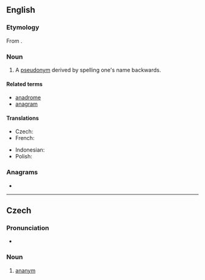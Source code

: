 ==English==
{{wikipedia}}

===Etymology===
From {{af|en|ana-|-nym|t1=backward|t2=name}}.

===Noun===
{{en-noun}}

# A [[pseudonym]] derived by spelling one's name backwards.

====Related terms====
* [[anadrome]]
* [[anagram]]

====Translations====
{{trans-top|pseudonym derived by spelling one's name backwards}}
* Czech: {{t+|cs|ananym|m}}
* French: {{t+|fr|ananyme|m}}
{{trans-mid}}
* Indonesian: {{t|id|ananim}}
* Polish: {{t+|pl|ananim|m}}
{{trans-bottom}}

===Anagrams===
* {{anagrams|en|a=aamnny|many an}}

----

==Czech==

===Pronunciation===
* {{IPA|cs|/ananɪm/}}

===Noun===
{{cs-noun|g=m}}

# [[#English|ananym]]